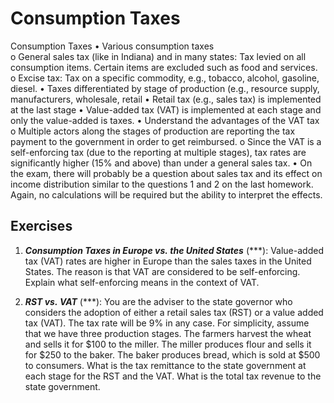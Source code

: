 # Consumption Taxes

Consumption Taxes
•	Various consumption taxes	
o	General sales tax (like in Indiana) and in many states: Tax levied on all consumption items. Certain items are excluded such as food and services. 
o	Excise tax: Tax on a specific commodity, e.g., tobacco, alcohol, gasoline, diesel. 
•	Taxes differentiated by stage of production (e.g., resource supply, manufacturers, wholesale, retail
•	Retail tax (e.g., sales tax) is implemented at the last stage
•	Value-added tax (VAT) is implemented at each stage and only the value-added is taxes. 
•	Understand the advantages of the VAT tax
o	Multiple actors along the stages of production are reporting the tax payment to the government in order to get reimbursed. 
o	Since the VAT is a self-enforcing tax (due to the reporting at multiple stages), tax rates are significantly higher (15% and above) than under a general sales tax. 
•	On the exam, there will probably be a question about sales tax and its effect on income distribution similar to the questions 1 and 2 on the last homework. Again, no calculations will be required but the ability to interpret the effects. 

## Exercises

1. ***Consumption Taxes in Europe vs. the United States*** (\*\*\*): Value-added tax (VAT) rates are higher in Europe than the sales taxes in the United States. The reason is that VAT are considered to be self-enforcing. Explain what self-enforcing means in the context of VAT.

2. ***RST vs. VAT*** (\*\*\*): You are the adviser to the state governor who considers the adoption of either a retail sales tax (RST) or a value added tax (VAT). The tax rate will be 9% in any case. For simplicity, assume that we have three production stages. The farmers harvest the wheat and sells it for \$100 to the miller. The miller produces flour and sells it for \$250 to the baker. The baker produces bread, which is sold at $500 to consumers. What is the tax remittance to the state government at each stage for the RST and the VAT. What is the total tax revenue to the state government.